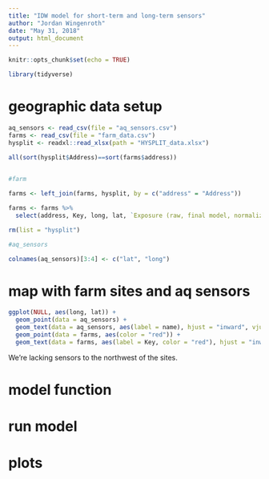 ```yaml
---
title: "IDW model for short-term and long-term sensors"
author: "Jordan Wingenroth"
date: "May 31, 2018"
output: html_document
---
```


```r

knitr::opts_chunk$set(echo = TRUE)

```

```r

library(tidyverse)

```

# geographic data setup

```r

aq_sensors <- read_csv(file = "aq_sensors.csv")
farms <- read_csv(file = "farm_data.csv")
hysplit <- readxl::read_xlsx(path = "HYSPLIT_data.xlsx")

all(sort(hysplit$Address)==sort(farms$address))
    
```

```r

#farm

farms <- left_join(farms, hysplit, by = c("address" = "Address"))

farms <- farms %>%
  select(address, Key, long, lat, `Exposure (raw, final model, normalized)`, `Exposure (smoothed, final model, normalized)`, `Rank (raw)`, `Rank (smoothed)`)

rm(list = "hysplit")

#aq_sensors

colnames(aq_sensors)[3:4] <- c("lat", "long")

```

# map with farm sites and aq sensors

```r

ggplot(NULL, aes(long, lat)) +
  geom_point(data = aq_sensors) +
  geom_text(data = aq_sensors, aes(label = name), hjust = "inward", vjust = "inward", size = 2.5) +
  geom_point(data = farms, aes(color = "red")) +
  geom_text(data = farms, aes(label = Key, color = "red"), hjust = "inward", vjust = "inward", size = 2.5)

```

We're lacking sensors to the northwest of the sites.

# model function

# run model

# plots